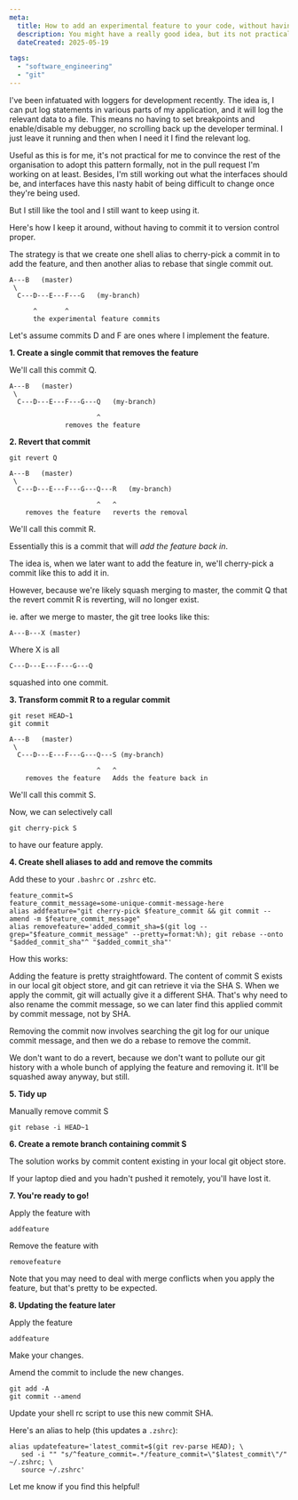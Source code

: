 ```yaml
---
meta:
  title: How to add an experimental feature to your code, without having it in your main version control
  description: You might have a really good idea, but its not practical to get it commited to version control. You can keep the feature around for local use with some shell aliases and git commands.
  dateCreated: 2025-05-19

tags: 
  - "software_engineering"
  - "git"
---
```


I've been infatuated with loggers for development recently. The idea is, I can put log statements in various parts of my application, and it will log the relevant data to a file. This means no having to set breakpoints and enable/disable my debugger, no scrolling back up the developer terminal. I just leave it running and then when I need it I find the relevant log. 

Useful as this is for me, it's not practical for me to convince the rest of the organisation to adopt this pattern formally, not in the pull request I'm working on at least. Besides, I'm still working out what the interfaces should be, and interfaces have this nasty habit of being difficult to change once they're being used. 

But I still like the tool and I still want to keep using it. 

Here's how I keep it around, without having to commit it to version control proper. 

The strategy is that we create one shell alias to cherry-pick a commit in to add the feature, and then another alias to rebase that single commit out.

```
A---B   (master)
 \
  C---D---E---F---G   (my-branch)
 
      ^       ^
      the experimental feature commits
```

Let's assume commits D and F are ones where I implement the feature. 


**1. Create a single commit that removes the feature** 

We'll call this commit Q. 


```
A---B   (master)
 \
  C---D---E---F---G---Q   (my-branch)
                       
                      ^
              removes the feature
```


**2. Revert that commit**

```
git revert Q
```

```
A---B   (master)
 \
  C---D---E---F---G---Q---R   (my-branch)
                       
                      ^   ^
    removes the feature   reverts the removal 
```
We'll call this commit R.

Essentially this is a commit that will _add the feature back in_.

The idea is, when we later want to add the feature in, we'll cherry-pick a commit like this to add it in. 

However, because we're likely squash merging to master, the commit Q that the revert commit R is reverting, will no longer exist. 

ie. after we merge to master, the git tree looks like this: 

```
A---B---X (master)
```

Where X is all 

```
C---D---E---F---G---Q
```

squashed into one commit. 


**3. Transform commit R to a regular commit** 

```
git reset HEAD~1
git commit 
```

```
A---B   (master)
 \
  C---D---E---F---G---Q---S (my-branch)

                      ^   ^
    removes the feature   Adds the feature back in 
```

We'll call this commit S. 

Now, we can selectively call

```
git cherry-pick S 
```

to have our feature apply. 


**4. Create shell aliases to add and remove the commits** 

Add these to your `.bashrc` or `.zshrc` etc. 

```
feature_commit=S
feature_commit_message=some-unique-commit-message-here
alias addfeature="git cherry-pick $feature_commit && git commit --amend -m $feature_commit_message"
alias removefeature='added_commit_sha=$(git log --grep="$feature_commit_message" --pretty=format:%h); git rebase --onto "$added_commit_sha"^ "$added_commit_sha"'

```

How this works: 

Adding the feature is pretty straightfoward. The content of commit S exists in our local git object store, and git can retrieve it via the SHA S. 
When we apply the commit, git will actually give it a different SHA. That's why need to also rename the commit message, so we can later find this applied commit by commit message, not by SHA. 

Removing the commit now involves searching the git log for our unique commit message, and then we do a rebase to remove the commit. 

We don't want to do a revert, because we don't want to pollute our git history with a whole bunch of applying the feature and removing it. It'll be squashed away anyway, but still.


**5. Tidy up** 

Manually remove commit S

```
git rebase -i HEAD~1
```

**6. Create a remote branch containing commit S**

The solution works by commit content existing in your local git object store. 

If your laptop died and you hadn't pushed it remotely, you'll have lost it. 

**7. You're ready to go!**

Apply the feature with 

```
addfeature
```

Remove the feature with 

```
removefeature
```

Note that you may need to deal with merge conflicts when you apply the feature, but that's pretty to be expected.


**8. Updating the feature later**

Apply the feature 

```
addfeature
```

Make your changes. 

Amend the commit to include the new changes. 

```
git add -A
git commit --amend 
```

Update your shell rc script to use this new commit SHA. 
 
Here's an alias to help (this updates a `.zshrc`): 

```
alias updatefeature='latest_commit=$(git rev-parse HEAD); \
   sed -i "" "s/^feature_commit=.*/feature_commit=\"$latest_commit\"/" ~/.zshrc; \
   source ~/.zshrc'
```



Let me know if you find this helpful!
